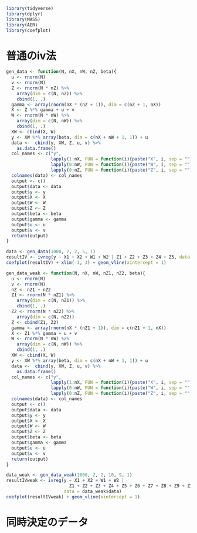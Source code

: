 ```r
library(tidyverse)
library(dplyr)
library(MASS)
library(AER)
library(coefplot)
```

# 普通のiv法
```r
gen_data <- function(N, nX, nW, nZ, beta){
  u <- rnorm(N)
  v <- rnorm(N)
  Z <- rnorm(N * nZ) %>% 
    array(dim = c(N, nZ)) %>% 
    cbind(1, .)
  gamma <- array(rnorm(nX * (nZ + 1)), dim = c(nZ + 1, nX))
  X <- Z %*% gamma + u + v
  W <- rnorm(N * nW) %>% 
    array(dim = c(N, nW)) %>% 
    cbind(1, .)
  XW <- cbind(X, W)
  y <- XW %*% array(beta, dim = c(nX + nW + 1, 1)) + u
  data <-  cbind(y, XW, Z, u, v) %>% 
    as.data.frame()
  col_names <- c("y", 
                 lapply(1:nX, FUN = function(i){paste("X", i, sep = "")}),
                 lapply(0:nW, FUN = function(i){paste("W", i, sep = "")}),
                 lapply(0:nZ, FUN = function(i){paste("Z", i, sep = "")}))
  colnames(data) <- col_names
  output <- c()
  output$data <- data
  output$y <- y
  output$X <- X
  output$W <- W
  output$Z <- Z
  output$beta <- beta
  output$gamma <- gamma
  output$u <- u
  output$v <- v
  return(output)
}
```

```r
data <- gen_data(1000, 2, 2, 5, 1)
resultIV <- ivreg(y ~ X1 + X2 + W1 + W2 | Z1 + Z2 + Z3 + Z4 + Z5, data = data$data)
coefplot(resultIV) + xlim(-3, 3) + geom_vline(xintercept = 1)
```


```r
gen_data_weak <- function(N, nX, nW, nZ1, nZ2, beta){
  u <- rnorm(N)
  v <- rnorm(N)
  nZ <- nZ1 + nZ2
  Z1 <- rnorm(N * nZ1) %>% 
    array(dim = c(N, nZ1)) %>% 
    cbind(1, .)
  Z2 <- rnorm(N * nZ2) %>% 
    array(dim = c(N, nZ2))
  Z <- cbind(Z1, Z2)
  gamma <- array(rnorm(nX * (nZ1 + 1)), dim = c(nZ1 + 1, nX))
  X <- Z1 %*% gamma + u + v
  W <- rnorm(N * nW) %>% 
    array(dim = c(N, nW)) %>% 
    cbind(1, .)
  XW <- cbind(X, W)
  y <- XW %*% array(beta, dim = c(nX + nW + 1, 1)) + u
  data <-  cbind(y, XW, Z, u, v) %>% 
    as.data.frame()
  col_names <- c("y", 
                 lapply(1:nX, FUN = function(i){paste("X", i, sep = "")}),
                 lapply(0:nW, FUN = function(i){paste("W", i, sep = "")}),
                 lapply(0:nZ, FUN = function(i){paste("Z", i, sep = "")}))
  colnames(data) <- col_names
  output <- c()
  output$data <- data
  output$y <- y
  output$X <- X
  output$W <- W
  output$Z <- Z
  output$beta <- beta
  output$gamma <- gamma
  output$u <- u
  output$v <- v
  return(output)
}
```

```r
data_weak <- gen_data_weak(1000, 2, 2, 10, 9, 1)
resultIVweak <- ivreg(y ~ X1 + X2 + W1 + W2 |
                        Z1 + Z2 + Z3 + Z4 + Z5 + Z6 + Z7 + Z8 + Z9 + Z10, 
                      data = data_weak$data)
coefplot(resultIVweak) + geom_vline(xintercept = 1)
```

# 同時決定のデータ
```r

```

